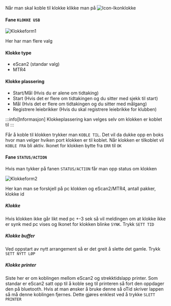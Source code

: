 

Når man skal koble til klokke klikke man på ![Icon-Ikonklokke](/img/Ikonklokke.png)


#### Fane `KLOKKE USB`

![Klokkeform1](/img/klokkeform_1.png)

Her har man flere valg
#### Klokke type
- eScan2 (standar valg)
- MTR4
#### Klokke plassering
- Start/Mål (Hvis du er alene om tidtaking)
- Start (Hvis det er flere om tidtakingen og du sitter med sjekk til start)
- Mål (Hvis det er flere om tidtakingen og du sitter med målgang)
- Registrere leiebrikker (Hvis du skal registrere leiebrikke for klubben)

:::info[Informasjon]
Klokkeplassering kan velges selv om klokken er koblet til
:::

Får å koble til klokken trykker man `KOBLE TIL`.
Det vil da dukke opp en boks hvor man velger hviken port klokken er til koblet.
Når klokken er tilkoblet vil `KOBLE FRA` bli aktiv. Ikonet for klokken bytte fra `ERR` til `OK`

#### Fane `STATUS/ACTION`

Hvis man tykker på fanen `STATUS/ACTION` får man opp status om klokken

![Klokkeform2](/img/klokkeform_2.png)

Her kan man se forskjell på pc klokken og eScan2/MTR4, antall pakker, klokke id
##### Klokke
Hvis klokken ikke går likt med pc +-3 sek så vil meldingen om at klokke ikke er synk med pc vises og Ikonet for klokken blinke `SYNK`. Trykk `SETT TID`
##### Klokke buffer
Ved oppstart av nytt arrangement så er det greit å slette det gamle. Trykk `SETT NYTT LØP`
##### Klokke printer
Siste her er om koblingen mellom eScan2 og strekktidslapp printer.
Som standar er eScan2 satt opp til å koble seg til printeren så fort den oppdager den på bluetooth.
Hvis at man ønsker å bruke denne så oTid skriver lappen så må denne koblingen fjernes. Dette gjøres enklest ved å trykke `SLETT PRINTER`
